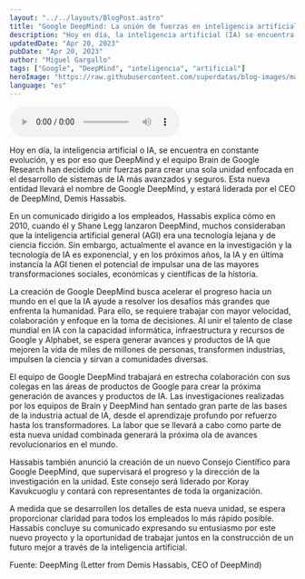 ```yaml
---
layout: "../../layouts/BlogPost.astro"
title: "Google DeepMind: La unión de fuerzas en inteligencia artificial para transformar el mundo"
description: "Hoy en día, la inteligencia artificial (IA) se encuentra en constante evolución, y es por eso que DeepMind y el equipo Brain de Google Research han decidido unir fuerzas para crear una sola unidad enfocada en el desarrollo de sistemas de IA más avanzados y seguros. Esta nueva entidad llevará el nombre de Google DeepMind, y estará liderada por el CEO de DeepMind, Demis Hassabis."
updatedDate: "Apr 20, 2023"
pubDate: "Apr 20, 2023"
author: "Miguel Gargallo"
tags: ["Google", "DeepMind", "inteligencia", "artificial"]
heroImage: "https://raw.githubusercontent.com/superdatas/blog-images/main/ai-advancement-science.png"
language: "es"
---
```


<audio controls>
  <source src="https://github.com/superdatas/blog-audios/raw/main/google-deepming-inteligencia-artificial.mp3" />
</audio> 


Hoy en día, la inteligencia artificial o IA, se encuentra en constante evolución, y es por eso que DeepMind y el equipo Brain de Google Research han decidido unir fuerzas para crear una sola unidad enfocada en el desarrollo de sistemas de IA más avanzados y seguros. Esta nueva entidad llevará el nombre de Google DeepMind, y estará liderada por el CEO de DeepMind, Demis Hassabis.

En un comunicado dirigido a los empleados, Hassabis explica cómo en 2010, cuando él y Shane Legg lanzaron DeepMind, muchos consideraban que la inteligencia artificial general (AGI) era una tecnología lejana y de ciencia ficción. Sin embargo, actualmente el avance en la investigación y la tecnología de IA es exponencial, y en los próximos años, la IA y en última instancia la AGI tienen el potencial de impulsar una de las mayores transformaciones sociales, económicas y científicas de la historia.

La creación de Google DeepMind busca acelerar el progreso hacia un mundo en el que la IA ayude a resolver los desafíos más grandes que enfrenta la humanidad. Para ello, se requiere trabajar con mayor velocidad, colaboración y enfoque en la toma de decisiones. Al unir el talento de clase mundial en IA con la capacidad informática, infraestructura y recursos de Google y Alphabet, se espera generar avances y productos de IA que mejoren la vida de miles de millones de personas, transformen industrias, impulsen la ciencia y sirvan a comunidades diversas.

El equipo de Google DeepMind trabajará en estrecha colaboración con sus colegas en las áreas de productos de Google para crear la próxima generación de avances y productos de IA. Las investigaciones realizadas por los equipos de Brain y DeepMind han sentado gran parte de las bases de la industria actual de IA, desde el aprendizaje profundo por refuerzo hasta los transformadores. La labor que se llevará a cabo como parte de esta nueva unidad combinada generará la próxima ola de avances revolucionarios en el mundo.

Hassabis también anunció la creación de un nuevo Consejo Científico para Google DeepMind, que supervisará el progreso y la dirección de la investigación en la unidad. Este consejo será liderado por Koray Kavukcuoglu y contará con representantes de toda la organización.

A medida que se desarrollen los detalles de esta nueva unidad, se espera proporcionar claridad para todos los empleados lo más rápido posible. Hassabis concluye su comunicado expresando su entusiasmo por este nuevo proyecto y la oportunidad de trabajar juntos en la construcción de un futuro mejor a través de la inteligencia artificial.

Fuente: DeepMing (Letter from Demis Hassabis, CEO of DeepMind)